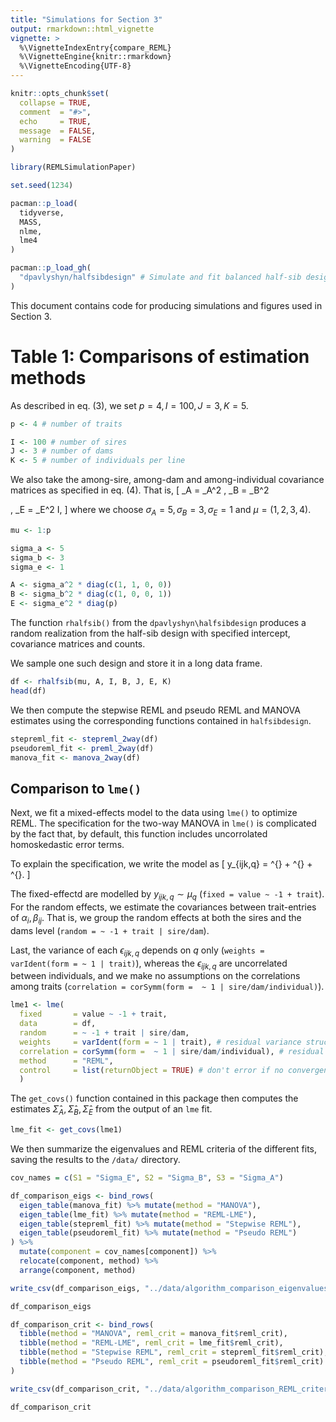 ```yaml
---
title: "Simulations for Section 3"
output: rmarkdown::html_vignette
vignette: >
  %\VignetteIndexEntry{compare_REML}
  %\VignetteEngine{knitr::rmarkdown}
  %\VignetteEncoding{UTF-8}
---
```


```r
knitr::opts_chunk$set(
  collapse = TRUE,
  comment  = "#>",
  echo     = TRUE,
  message  = FALSE,
  warning  = FALSE
)
```

```r
library(REMLSimulationPaper)
```

```r
set.seed(1234)

pacman::p_load(
  tidyverse,
  MASS,
  nlme,
  lme4
)

pacman::p_load_gh(
  "dpavlyshyn/halfsibdesign" # Simulate and fit balanced half-sib designs
)
```

This document contains code for producing simulations and figures used in Section 3.

# Table 1: Comparisons of estimation methods

As described in eq. (3), we set $p = 4, I = 100, J = 3, K = 5$.
```r
p <- 4 # number of traits

I <- 100 # number of sires
J <- 3 # number of dams
K <- 5 # number of individuals per line
```

We also take the among-sire, among-dam and among-individual covariance matrices as specified in eq. (4).
That is,
\[
  \Sigma_A = \sigma_A^2 \begin{pmatrix}1&&&\\&1&&\\&&0&\\&&&0\end{pmatrix}, 
  \qquad \Sigma_B = \sigma_B^2 \begin{pmatrix}1&&&\\&0&&\\&&0&\\&&&1\end{pmatrix},
  \qquad \Sigma_E = \sigma_E^2 I,
\]
where we choose $\sigma_A = 5, \sigma_B = 3, \sigma_E = 1$ and $\mu = (1, 2, 3, 4)$.

```r
mu <- 1:p

sigma_a <- 5
sigma_b <- 3
sigma_e <- 1

A <- sigma_a^2 * diag(c(1, 1, 0, 0))
B <- sigma_b^2 * diag(c(1, 0, 0, 1))
E <- sigma_e^2 * diag(p)
```

The function `rhalfsib()` from the `dpavlyshyn\halfsibdesign` produces a random realization from the half-sib design with specified intercept, covariance matrices and counts.

We sample one such design and store it in a long data frame.
```r
df <- rhalfsib(mu, A, I, B, J, E, K)
head(df)
```

We then compute the stepwise REML and pseudo REML and MANOVA estimates using the corresponding functions contained in `halfsibdesign`.
```r
stepreml_fit <- stepreml_2way(df)
pseudoreml_fit <- preml_2way(df)
manova_fit <- manova_2way(df)
```

## Comparison to `lme()`

Next, we fit a mixed-effects model to the data using `lme()` to optimize REML.
The specification for the two-way MANOVA in `lme()` is complicated by the fact that, by default, this function includes uncorrolated homoskedastic error terms.

To explain the specification, we write the model as
\[
y_{ijk,q} = \overbrace{\mu_q}^{\text{fixed effect}} + \overbrace{\alpha_{i,q} + \beta_{ij,q}}^{\text{random effect}} + \overbrace{\epsilon_{ijk,q}}^{\text{residual error}}.
\]

The fixed-effectd are modelled by $y_{ijk,q} \sim \mu_q$ (`fixed = value ~ -1 + trait`).
For the random effects, we estimate the covariances between trait-entries of $\alpha_i, \beta_{ij}$.
That is, we group the random effects at both the sires and the dams level (`random = ~ -1 + trait | sire/dam`).

Last, the variance of each $\epsilon_{ijk,q}$ depends on $q$ only (`weights = varIdent(form = ~ 1 | trait)`), whereas the $\epsilon_{ijk,q}$ are uncorrelated between individuals, and we make no assumptions on the correlations among traits (`correlation = corSymm(form =  ~ 1 | sire/dam/individual)`).
```r
lme1 <- lme(
  fixed       = value ~ -1 + trait,
  data        = df,
  random      = ~ -1 + trait | sire/dam,
  weights     = varIdent(form = ~ 1 | trait), # residual variance structure
  correlation = corSymm(form =  ~ 1 | sire/dam/individual), # residual correlation structure
  method      = "REML",
  control     = list(returnObject = TRUE) # don't error if no convergence
  )
```

The `get_covs()` function contained in this package then computes the estimates $\hat{\Sigma}_A, \hat{\Sigma}_B, \hat{\Sigma}_E$ from the output of an `lme` fit.
```r
lme_fit <- get_covs(lme1)
```

We then summarize the eigenvalues and REML criteria of the different fits, saving the results to the `/data/` directory.
```r
cov_names = c(S1 = "Sigma_E", S2 = "Sigma_B", S3 = "Sigma_A")

df_comparison_eigs <- bind_rows(
  eigen_table(manova_fit) %>% mutate(method = "MANOVA"),
  eigen_table(lme_fit) %>% mutate(method = "REML-LME"),
  eigen_table(stepreml_fit) %>% mutate(method = "Stepwise REML"),
  eigen_table(pseudoreml_fit) %>% mutate(method = "Pseudo REML")
) %>%
  mutate(component = cov_names[component]) %>%
  relocate(component, method) %>%
  arrange(component, method)

write_csv(df_comparison_eigs, "../data/algorithm_comparison_eigenvalues.csv")

df_comparison_eigs
```

```r
df_comparison_crit <- bind_rows(
  tibble(method = "MANOVA", reml_crit = manova_fit$reml_crit),
  tibble(method = "REML-LME", reml_crit = lme_fit$reml_crit),
  tibble(method = "Stepwise REML", reml_crit = stepreml_fit$reml_crit),
  tibble(method = "Pseudo REML", reml_crit = pseudoreml_fit$reml_crit)
)

write_csv(df_comparison_crit, "../data/algorithm_comparison_REML_criterion.csv")

df_comparison_crit
```
